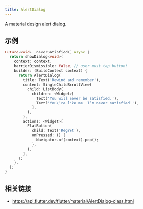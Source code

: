 ```yaml
---
title: AlertDialog
---
```


A material design alert dialog.

## 示例

```dart liveslice=AlertDialog height=360px
Future<void> _neverSatisfied() async {
  return showDialog<void>(
    context: context,
    barrierDismissible: false, // user must tap button!
    builder: (BuildContext context) {
      return AlertDialog(
        title: Text('Rewind and remember'),
        content: SingleChildScrollView(
          child: ListBody(
            children: <Widget>[
              Text('You will never be satisfied.'),
              Text('You\’re like me. I’m never satisfied.'),
            ],
          ),
        ),
        actions: <Widget>[
          FlatButton(
            child: Text('Regret'),
            onPressed: () {
              Navigator.of(context).pop();
            },
          ),
        ],
      );
    },
  );
}
```

## 相关链接

- https://api.flutter.dev/flutter/material/AlertDialog-class.html
